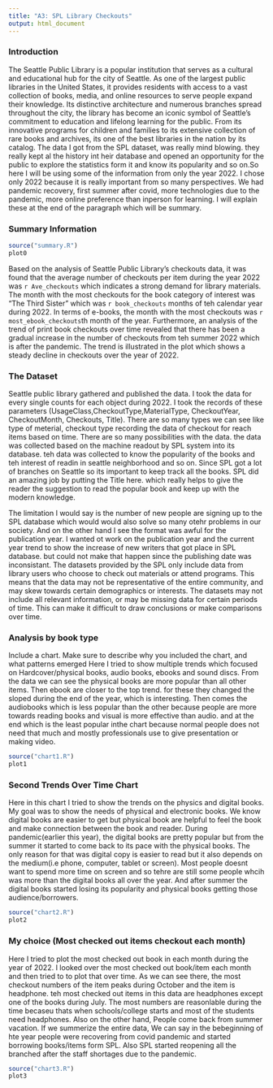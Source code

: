 ```yaml
---
title: "A3: SPL Library Checkouts"
output: html_document
---
```


### Introduction

The Seattle Public Library is a popular institution that serves as a cultural and educational hub for the city of Seattle. As one of the largest public libraries in the United States, it provides residents with access to a vast collection of books, media, and online resources to serve people expand their knowledge. Its distinctive architecture and numerous branches spread throughout the city, the library has become an iconic symbol of Seattle's commitment to education and lifelong learning for the public. From its innovative programs for children and families to its extensive collection of rare books and archives, its one of the best libraries in the nation by its catalog. 
The data I got from the SPL dataset, was really mind blowing. they really kept al the history int heir database and opened an opportunity for the public to explore the statistics form it and know its popularity and so on.So here I will be using some of the information from only the year 2022. I chose only 2022 because it is really important from so many perspectives. We had pandemic recovery, first summer after covid, more technologies due to the pandemic, more online preference than inperson for learning. I will explain these at the end of the paragraph which will be summary. 


### Summary Information


```r
source("summary.R")
plot0
```

Based on the analysis of Seattle Public Library's checkouts data, it was found that the average number of checkouts per item during the year 2022 was `r Ave_checkouts` which indicates a strong demand for library materials. The month with the most checkouts for the book category of interest was "The Third Sister" which was `r book_checkouts` months of teh calendar year during 2022. In terms of e-books, the month with the most checkouts was `r most_ebook_checkouts`th month of the year. Furthermore, an analysis of the trend of print book checkouts over time revealed that there has been a gradual increase in the number of checkouts from teh summer 2022 which is after the pandemic. The trend is illustrated in the plot which shows a steady decline in checkouts over the year of 2022. 

### The Dataset

Seattle public library gathered and published the data. I took the data for every single counts for each object during 2022. I took the records of these parameters (UsageClass,CheckoutType,MaterialType, CheckoutYear, CheckoutMonth, Checkouts, Title).
There are so many types we can see like type of meterial, checkout type recording the data of checkout for reach items based on time. There are so many possibilities with the data.
the data was collected based on the machine readout by SPL system into its database. teh data was collected to know the popularity of the books and teh interest of readin in seattle neighborhood and so on.
Since SPL got a lot of branches on Seattle so its important to keep track all the books. SPL did an amazing job by putting the Title here. which really helps to give the reader the suggestion to 
read the popular book and keep up with the modern knowledge.  

The limitation I would say is the number of new people are signing up to the SPL database which would would also solve so many otehr problems in our society. And on the other hand I see the format was awful for the publication year. I wanted ot work on the publication year and the current year trend to show the increase of new writers that got place in SPL database. but could not make that happen since the publishing date was inconsistant. The datasets provided by the SPL only include data from library users who choose to check out materials or attend programs. This means that the data may not be representative of the entire community, and may skew towards certain demographics or interests. The datasets may not include all relevant information, or may be missing data for certain periods of time. This can make it difficult to draw conclusions or make comparisons over time.


### Analysis by book type

Include a chart. Make sure to describe why you included the chart, and what patterns emerged
Here I tried to show multiple trends which focused on Hardcover/physical books, audio books, ebooks and sound discs. From the data we can see the physical books are more popular than all other items. Then ebook are closer to the top trend. for these they changed the sloped during the end of the year, which is interesting. Then comes the audiobooks which is less popular than the other because people are more towards reading books and visual is more effective than audio. and at the end which is the  least popular inthe chart because normal people does not need that much and mostly professionals use to give presentation or making video. 

```r
source("chart1.R")
plot1
```

### Second Trends Over Time Chart

Here in this chart I tried to show the trends on the physics and digital books. My goal was to show the needs of physical and electronic books. We know digital books are easier to get but physical book are helpful to feel the book and make connection between the book and reader. During pandemic(earlier this year), the digital books are pretty popular but from the summer it started to come back to its pace with the physical books. The only reason for that was digital copy is easier to read but it also depends on the medium(i.e phone, computer, tablet or screen). Most people doesnt want to spend more time on screen and so tehre are still some people whcih was more than the digital books all over the year. And after summer the digital books started losing its popularity and physical books getting those audience/borrowers. 

```r
source("chart2.R")
plot2
```

### My choice (Most checked out items checkout each month)
Here I tried to plot the most checked out book in each month during the year of 2022. I looked over the most checked out book/item each month and then tried to to plot that over time. As we can see there, the most checkout numbers of the item peaks during October and the item is headphone. teh most checked out items in this data are headphones except one of the books during July. The most numbers are reasonlable during the time becaseu thats when schools/college starts and most of the students need headphones. Also on the other hand, People come back from summer vacation. If we summerize the entire data, We can say in the bebeginning of hte year people were recovering from covid pandemic and started borrowing books/items form SPL. Also SPL started reopening all the branched after the staff shortages due to the pandemic.  

```r
source("chart3.R")
plot3
```



